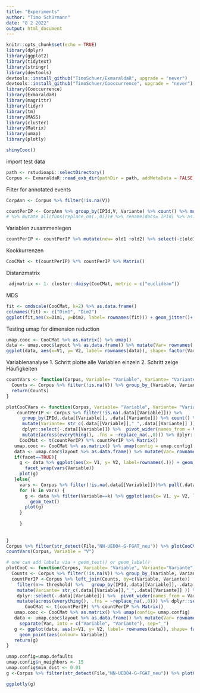 ```yaml
---
title: "Experiments"
author: "Timo Schürmann"
date: "8 2 2022"
output: html_document
---
```


```r
knitr::opts_chunk$set(echo = TRUE)
library(dplyr)
library(ggplot2)
library(tidytext)
library(stringr)
library(devtools)
devtools::install_github("TimoSchuer/ExmaraldaR", upgrade = "never")
devtools::install_github("TimoSchuer/Cooccurrence", upgrade = "never")
library(Cooccurrence)
library(ExmaraldaR)
library(magrittr)
library(tidyr)
library(tm)
library(MASS)
library(cluster)
library(Matrix)
library(umap)
library(plotly)
```

```r
shinyCooc()
```



import test data

```r
path <- rstudioapi::selectDirectory()
Corpus <- ExmaraldaR::read_exb_dir(pathDir = path, addMetaData = FALSE, annotation = "linear")
```

Filter for annotated events

```r
CorpAnn <- Corpus %>% filter(!is.na(V))
```

```r
countPerIP <- CorpAnn %>% group_by(IPId,V, Variante) %>% count() %>% mutate(Variante= str_c(V,"_",Variante )) %>% ungroup() %>% dplyr::select(-V) %>%  pivot_wider(names_from = Variante, values_from = n) %>% mutate(across(everything(), .fns = ~replace_na(.,0))) %>% dplyr::select(-IPId) %>% as.matrix() %>%  Matrix()
# %>% mutate_all(funs(replace_na(.,0)))# %>% rename(docs= IPId) %>% as.dfm()
```
Variablen zusammenlegen
```r
countPerIP <- countPerIP %>% mutate(new= old1 +old2) %>% select(-c(old1, old2))
```


Kookkurrenzen
```r
CooCMat <- t(countPerIP) %*% countPerIP %>% Matrix()
```
Distanzmatrix
```r
 adjmatrix <- 1- cluster::daisy(CooCMat, metric = c("euclidean"))
```
MDS
```r
fit <- cmdscale(CooCMat, k=2) %>% as.data.frame()
colnames(fit) <- c("Dim1", "Dim2")
ggplot(fit,aes(x=Dim1, y=Dim2, label= rownames(fit))) + geom_jitter()+ geom_label()
```

Testing umap for dimension reduction
```r
umap.cooc <- CooCMat %>% as.matrix() %>% umap()
data <- umap.cooc$layout %>% as.data.frame() %>% mutate(Var= rownames(.)) %>% separate(Var, into = c("Variable", "Variante"), sep="_")
ggplot(data, aes(x=V1, y= V2, label= rownames(data)), shape= factor(Variable))+ geom_point(aes(colour= Variable)) +geom_text()
```
Variablenanalyse
1. Schritt plotte alle Variablen einzeln
2. Schritt zeige Häufigkeiten

```r
countVars <- function(Corpus, Variable= "Variable", Variante= "Variante"){
  Counts <- Corpus %>% filter(!is.na(V)) %>% group_by_(Variable, Variante) %>% count() %>% arrange(n)
  return(Counts)
}

plotCooCVars <- function(Corpus, Variable= "Variable", Variante= "Variante",facet= TRUE, umap.config= umap.defaults){
    countPerIP <- Corpus %>% filter(!is.na(.data[[Variable]])) %>% 
      group_by(IPId,.data[[Variable]], .data[[Variante]]) %>% count() %>% arrange(n) %>% 
      mutate(Variante= str_c(.data[[Variable]],"_",.data[[Variante]] )) %>% ungroup() %>%
      dplyr::select(-.data[[Variable]]) %>%  pivot_wider(names_from = Variante, values_from = n) %>%
      mutate(across(everything(), .fns = ~replace_na(.,0))) %>% dplyr::select(-IPId) %>% as.matrix() %>%  Matrix()
     CooCMat <- t(countPerIP) %*% countPerIP %>% Matrix()
   umap.cooc <- CooCMat %>% as.matrix() %>% umap(config = umap.config)
   data <- umap.cooc$layout %>% as.data.frame() %>% mutate(Var= rownames(.)) %>% separate(Var, into = c("Variable", "Variante"), sep="_")
   if(facet==TRUE){     
     g <- data %>% ggplot(aes(x= V1, y= V2, label=rownames(.))) + geom_point()+ geom_text() +
       facet_wrap(vars(Variable))
     plot(g)
   }else{
     vars <- Corpus %>% filter(!is.na(.data[[Variable]]))%>% pull(.data[[Variable]]) %>% unique()
     for (k in vars) {
       g <- data %>% filter(Variable==k) %>% ggplot(aes(x= V1, y= V2, label=rownames(.))) + geom_point()+
         geom_text()
       plot(g)
     }
       
     }
    
    
}
Corpus %>% filter(str_detect(File,"NN-UED04-G-FGAT_neu")) %>% plotCooCVars(Variable = "V", facet = FALSE)  
countVars(Corpus, Variable = "V")
```

```r
# one can add labels via + geom_text() or geom_label()
plotCooC <- function(Corpus, Variable= "Variable", Variante="Variante", threshold= 10, umap.config=umap.defaults){
  Counts <- Corpus %>% filter(!is.na(V)) %>% group_by_(Variable, Variante) %>% count() %>% arrange(n)
  countPerIP <-Corpus %>% left_join(Counts, by=c(Variable, Variante))  %>% filter(!is.na(.data[[Variable]])) %>%
    filter(n>= threshold) %>%   group_by(IPId,.data[[Variable]], .data[[Variante]]) %>% count() %>% arrange(n) %>%
    mutate(Variante= str_c(.data[[Variable]],"_",.data[[Variante]] )) %>% ungroup() %>%
    dplyr::select(-.data[[Variable]]) %>%  pivot_wider(names_from = Variante, values_from = n) %>%
    mutate(across(everything(), .fns = ~replace_na(.,0))) %>% dplyr::select(-IPId) %>% as.matrix() %>%  Matrix()
       CooCMat <- t(countPerIP) %*% countPerIP %>% Matrix()
   umap.cooc <- CooCMat %>% as.matrix() %>% umap(config= umap.config)
   data <- umap.cooc$layout %>% as.data.frame() %>% mutate(Var= rownames(.)) %>% 
     separate(Var, into = c("Variable", "Variante"), sep="_")
   g <- ggplot(data, aes(x=V1, y= V2, label= rownames(data)), shape= factor(Variable))+ 
     geom_point(aes(colour= Variable))
   return(g)
}

```

```r
umap.config=umap.defaults
umap.config$n_neighbors <- 15
umap.config$min_dist <- 0.01
g <-Corpus %>% filter(str_detect(File,"NN-UED04-G-FGAT_neu")) %>% plotCooC(Variable = "V", threshold= 20, umap.config = umap.config)
```

```r
ggplotly(g)
```

